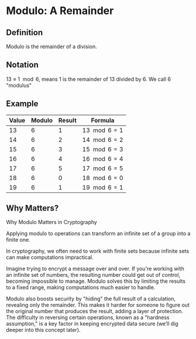 # Modulo: A Remainder

## Definition

Modulo is the remainder of a division.

## Notation

$13 \equiv 1 \mod 6$, means 1 is the remainder of 13 divided by 6. We call 6 "modulus"

## Example

| Value | Modulo | Result | Formula         |
| ----- | ------ | ------ | --------------- |
| 13    | 6      | 1      | $13 \mod 6 = 1$ |
| 14    | 6      | 2      | $14 \mod 6 = 2$ |
| 15    | 6      | 3      | $15 \mod 6 = 3$ |
| 16    | 6      | 4      | $16 \mod 6 = 4$ |
| 17    | 6      | 5      | $17 \mod 6 = 5$ |
| 18    | 6      | 0      | $18 \mod 6 = 0$ |
| 19    | 6      | 1      | $19 \mod 6 = 1$ |

## Why Matters?

Why Modulo Matters in Cryptography

Applying modulo to operations can transform an infinite set of a group into a finite one. 

<Quiz id="1" />

In cryptography, we often need to work with finite sets because infinite sets can make computations impractical.

Imagine trying to encrypt a message over and over. If you're working with an infinite set of numbers, the resulting number could get out of control, becoming impossible to manage. Modulo solves this by limiting the results to a fixed range, making computations much easier to handle.

Modulo also boosts security by "hiding" the full result of a calculation, revealing only the remainder. This makes it harder for someone to figure out the original number that produces the result, adding a layer of protection. The difficulty in reversing certain operations, known as a "hardness assumption," is a key factor in keeping encrypted data secure (we’ll dig deeper into this concept later).

<Quiz id="2" />

<RandomQuiz />
